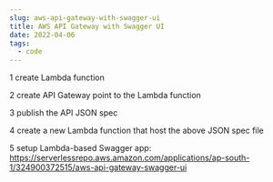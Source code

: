 ```yaml
---
slug: aws-api-gateway-with-swagger-ui
title: AWS API Gateway with Swagger UI
date: 2022-04-06
tags:
  - code
---
```

1 create Lambda function

2 create API Gateway point to the Lambda function

3 publish the API JSON spec

4 create a new Lambda function that host the above JSON spec file

5 setup Lambda-based Swagger app: https://serverlessrepo.aws.amazon.com/applications/ap-south-1/324900372515/aws-api-gateway-swagger-ui
